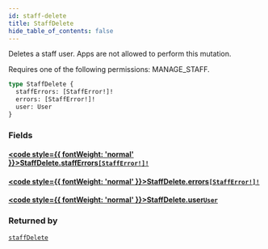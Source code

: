 ```yaml
---
id: staff-delete
title: StaffDelete
hide_table_of_contents: false
---
```








Deletes a staff user. Apps are not allowed to perform this mutation. 

Requires one of the following permissions: MANAGE_STAFF.

```graphql
type StaffDelete {
  staffErrors: [StaffError!]!
  errors: [StaffError!]!
  user: User
}
```


### Fields

#### [<code style={{ fontWeight: 'normal' }}>StaffDelete.<b>staffErrors</b></code>](#)<Bullet />[`[StaffError!]!`](../../../developer/api-reference/objects/staff-error) <Badge class="secondary" text="non-null"/> <Badge class="secondary" text="object"/>
> 
> 

#### [<code style={{ fontWeight: 'normal' }}>StaffDelete.<b>errors</b></code>](#)<Bullet />[`[StaffError!]!`](../../../developer/api-reference/objects/staff-error) <Badge class="secondary" text="non-null"/> <Badge class="secondary" text="object"/>
> 
> 

#### [<code style={{ fontWeight: 'normal' }}>StaffDelete.<b>user</b></code>](#)<Bullet />[`User`](../../../developer/api-reference/objects/user) <Badge class="secondary" text="object"/>
> 
> 



### Returned by

[`staffDelete`](../../../developer/api-reference/mutations/staff-delete)  <Badge class="secondary" text="mutation"/>



